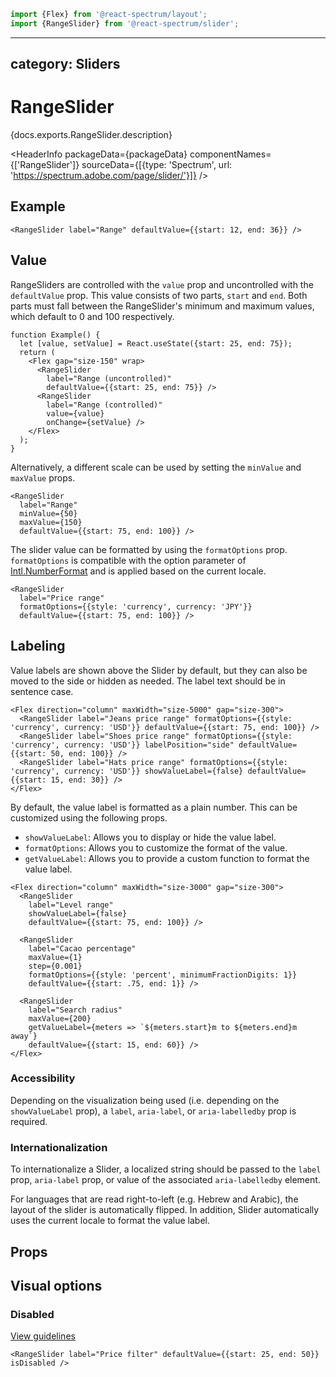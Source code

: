 <!-- Copyright 2020 Adobe. All rights reserved.
This file is licensed to you under the Apache License, Version 2.0 (the "License");
you may not use this file except in compliance with the License. You may obtain a copy
of the License at http://www.apache.org/licenses/LICENSE-2.0
Unless required by applicable law or agreed to in writing, software distributed under
the License is distributed on an "AS IS" BASIS, WITHOUT WARRANTIES OR REPRESENTATIONS
OF ANY KIND, either express or implied. See the License for the specific language
governing permissions and limitations under the License. -->



```jsx import
import {Flex} from '@react-spectrum/layout';
import {RangeSlider} from '@react-spectrum/slider';
```

---
category: Sliders
---

# RangeSlider

<p>{docs.exports.RangeSlider.description}</p>

<HeaderInfo
packageData={packageData}
componentNames={['RangeSlider']}
sourceData={[{type: 'Spectrum', url: 'https://spectrum.adobe.com/page/slider/'}]} />

## Example

```tsx example
<RangeSlider label="Range" defaultValue={{start: 12, end: 36}} />
```

## Value

RangeSliders are controlled with the `value` prop and uncontrolled with the `defaultValue` prop.
This value consists of two parts, `start` and `end`. Both parts must fall between
the RangeSlider's minimum and maximum values, which default to 0 and 100 respectively.

```tsx example
function Example() {
  let [value, setValue] = React.useState({start: 25, end: 75});
  return (
    <Flex gap="size-150" wrap>
      <RangeSlider
        label="Range (uncontrolled)"
        defaultValue={{start: 25, end: 75}} />
      <RangeSlider
        label="Range (controlled)"
        value={value}
        onChange={setValue} />
    </Flex>
  );
}
```

Alternatively, a different scale can be used by setting the `minValue` and `maxValue` props.

```tsx example
<RangeSlider
  label="Range"
  minValue={50}
  maxValue={150}
  defaultValue={{start: 75, end: 100}} />
```

The slider value can be formatted by using the `formatOptions` prop.
`formatOptions` is compatible with the option parameter of [Intl.NumberFormat](https://developer.mozilla.org/en-US/docs/Web/JavaScript/Reference/Global_Objects/NumberFormat) and is applied based on the current locale.

```tsx example
<RangeSlider
  label="Price range"
  formatOptions={{style: 'currency', currency: 'JPY'}}
  defaultValue={{start: 75, end: 100}} />
```

## Labeling
Value labels are shown above the Slider by default, but they can also be moved to the side or hidden as needed.
The label text should be in sentence case.

```tsx example
<Flex direction="column" maxWidth="size-5000" gap="size-300">
  <RangeSlider label="Jeans price range" formatOptions={{style: 'currency', currency: 'USD'}} defaultValue={{start: 75, end: 100}} />
  <RangeSlider label="Shoes price range" formatOptions={{style: 'currency', currency: 'USD'}} labelPosition="side" defaultValue={{start: 50, end: 100}} />
  <RangeSlider label="Hats price range" formatOptions={{style: 'currency', currency: 'USD'}} showValueLabel={false} defaultValue={{start: 15, end: 30}} />
</Flex>
```

By default, the value label is formatted as a plain number. This can be customized using the following props.

* `showValueLabel`: Allows you to display or hide the value label.
* `formatOptions`: Allows you to customize the format of the value.
* `getValueLabel`: Allows you to provide a custom function to format the value label.

```tsx example
<Flex direction="column" maxWidth="size-3000" gap="size-300">
  <RangeSlider
    label="Level range"
    showValueLabel={false}
    defaultValue={{start: 75, end: 100}} />

  <RangeSlider
    label="Cacao percentage"
    maxValue={1}
    step={0.001}
    formatOptions={{style: 'percent', minimumFractionDigits: 1}}
    defaultValue={{start: .75, end: 1}} />

  <RangeSlider
    label="Search radius"
    maxValue={200}
    getValueLabel={meters => `${meters.start}m to ${meters.end}m away`}
    defaultValue={{start: 15, end: 60}} />
</Flex>
```

### Accessibility

Depending on the visualization being used (i.e. depending on the `showValueLabel` prop), a `label`, `aria-label`, or `aria-labelledby` prop is required.

### Internationalization

To internationalize a Slider, a localized string should be passed to the `label` prop, `aria-label` prop, or value of the associated `aria-labelledby` element.

For languages that are read right-to-left (e.g. Hebrew and Arabic), the layout of the slider is automatically flipped. In addition,
Slider automatically uses the current locale to format the value label.

## Props

<PropTable component={docs.exports.RangeSlider} links={docs.links} />

## Visual options

### Disabled
[View guidelines](https://spectrum.adobe.com/page/slider/#Disabled)

```tsx example
<RangeSlider label="Price filter" defaultValue={{start: 25, end: 50}} isDisabled />
```
